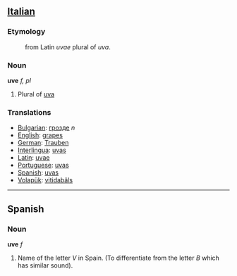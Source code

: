 ==[[Italian]]==

=== Etymology ===
:from Latin ''uvae'' plural of ''uva''.

===Noun===
'''uve''' ''f, pl''

# Plural of [[uva]]

===Translations===
*[[Bulgarian]]: [[грозде]] ''n''
*[[English]]: [[grapes]]
*[[German]]: [[Trauben]]
*[[Interlingua]]: [[uva]]s
*[[Latin]]: [[uvae]]
*[[Portuguese]]: [[uva]]s
*[[Spanish]]: [[uva]]s
*[[Volapük]]: [[vitidabäl]]s

----

== Spanish ==
=== Noun ===
'''uve''' ''f''

# Name of the letter ''V'' in Spain. (To differentiate from the letter ''B'' which has similar sound).